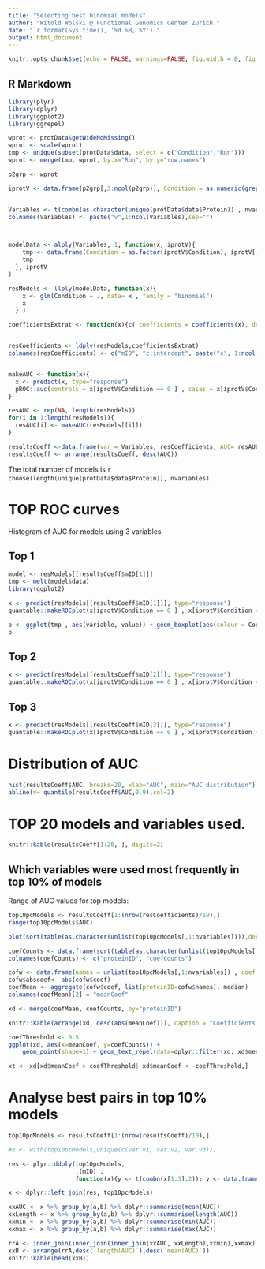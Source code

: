```yaml
---
title: "Selecting best binomial models"
author: "Witold Wolski @ Functional Genomics Center Zurich."
date: "`r format(Sys.time(), '%d %B, %Y')`"
output: html_document
---
```


```r
knitr::opts_chunk$set(echo = FALSE, warnings=FALSE, fig.width = 8, fig.height = 8, message = FALSE)
```

## R Markdown


```r
library(plyr)
library(dplyr)
library(ggplot2)
library(ggrepel)

wprot <- protData$getWideNoMissing()
wprot <- scale(wprot)
tmp <- unique(subset(protData$data, select = c("Condition","Run")))
wprot <- merge(tmp, wprot, by.x="Run", by.y="row.names")

p2grp <- wprot

iprotV <- data.frame(p2grp[,3:ncol(p2grp)], Condition = as.numeric(grepl( Condition2Compare, p2grp$Condition)))


Variables <- t(combn(as.character(unique(protData$data$Protein)) , nvariables , FUN = NULL, simplify = TRUE ))
colnames(Variables) <- paste("v",1:ncol(Variables),sep="")



modelData <- alply(Variables, 1, function(x, iprotV){
    tmp <- data.frame(Condition = as.factor(iprotV$Condition), iprotV[,x])
    tmp
  }, iprotV
)

resModels <- llply(modelData, function(x){
    x <- glm(Condition ~ ., data= x , family = "binomial")
    x
  } )

coefficientsExtrat <- function(x){c( coefficients = coefficients(x), deviance = deviance(x) )}


resCoefficients <- ldply(resModels,coefficientsExtrat)
colnames(resCoefficients) <- c("mID", "c.intercept", paste("c", 1:ncol(Variables), sep=""), "deviance")


makeAUC <- function(x){
  x <- predict(x, type="response")
  pROC::auc(controls = x[iprotV$Condition == 0 ] , cases = x[iprotV$Condition == 1])
}

resAUC <- rep(NA, length(resModels))
for(i in 1:length(resModels)){
  resAUC[i] <- makeAUC(resModels[[i]])
}

resultsCoeff <-data.frame(var = Variables, resCoefficients, AUC= resAUC )
resultsCoeff <- arrange(resultsCoeff, desc(AUC))

```

The total number of models is `r choose(length(unique(protData$data$Protein)), nvariables)`.

# TOP ROC curves

Histogram of AUC for models using 3 variables.


## Top 1

```r

model <- resModels[[resultsCoeff$mID[1]]]
tmp <- melt(model$data)
library(ggplot2)

x <- predict(resModels[[resultsCoeff$mID[1]]], type="response")
quantable::makeROCplot(x[iprotV$Condition == 0 ] , x[iprotV$Condition == 1])

```

```r
p <- ggplot(tmp , aes(variable, value)) + geom_boxplot(aes(colour = Condition)) + geom_jitter(width = 0.2,aes(colour = Condition))
p
```


## Top 2

```r

x <- predict(resModels[[resultsCoeff$mID[2]]], type="response")
quantable::makeROCplot(x[iprotV$Condition == 0 ] , x[iprotV$Condition == 1])

```

## Top 3


```r
x <- predict(resModels[[resultsCoeff$mID[3]]], type="response")
quantable::makeROCplot(x[iprotV$Condition == 0 ] , x[iprotV$Condition == 1])

```

# Distribution of AUC

```r
hist(resultsCoeff$AUC, breaks=20, xlab="AUC", main="AUC distribution")
abline(v= quantile(resultsCoeff$AUC,0.9),col=2)

```

# TOP 20 models and variables used.


```r
knitr::kable(resultsCoeff[1:20, ], digits=2)

```

## Which variables were used most frequently in top 10% of models

Range of AUC values for top models:

```r
top10pcModels <- resultsCoeff[1:(nrow(resCoefficients)/10),]
range(top10pcModels$AUC)
```

```r
plot(sort(table(as.character(unlist(top10pcModels[,1:nvariables]))),decreasing = T)[1:25],las=2,ylab="# of models")

coefCounts <- data.frame(sort(table(as.character(unlist(top10pcModels[,1:nvariables]))),decreasing = T))
colnames(coefCounts) <- c("proteinID", "coefCounts")

cofw <- data.frame(names = unlist(top10pcModels[,1:nvariables]) , coef = unlist(top10pcModels[,(nvariables+3):(nvariables+2+nvariables)]))
cofw$abscoef<- abs(cofw$coef)
coefMean <- aggregate(cofw$coef, list(proteinID=cofw$names), median)
colnames(coefMean)[2] = "meanCoef"

xd <- merge(coefMean, coefCounts, by="proteinID")
```

```r
knitr::kable(arrange(xd, desc(abs(meanCoef))), caption = "Coefficients sorted by absolute size in top 10% of models.")
```



```r
coefThreshold <- 0.5
ggplot(xd, aes(x=meanCoef, y=coefCounts)) +
    geom_point(shape=1) + geom_text_repel(data=dplyr::filter(xd, xd$meanCoef > coefThreshold | xd$meanCoef  < -coefThreshold ), aes(label=proteinID))

xt <- xd[xd$meanCoef > coefThreshold| xd$meanCoef < -coefThreshold,]

```


# Analyse best pairs in top 10% models

```r
top10pcModels <- resultsCoeff[1:(nrow(resultsCoeff)/10),]

#x <- with(top10pcModels,unique(c(var.v1, var.v2, var.v3)))

res <- plyr::ddply(top10pcModels,
                   .(mID) ,
                   function(x){y <- t(combn(x[1:3],2)); y <- data.frame(a = unlist(y[,1]), b=unlist(y[,2]));y } )

x <- dplyr::left_join(res, top10pcModels)
```


```r
xxAUC <- x %>% group_by(a,b) %>% dplyr::summarise(mean(AUC))
xxLength <- x %>% group_by(a,b) %>% dplyr::summarise(length(AUC))
xxmin <- x %>% group_by(a,b) %>% dplyr::summarise(min(AUC))
xxmax <- x %>% group_by(a,b) %>% dplyr::summarise(max(AUC))

rrA <- inner_join(inner_join(inner_join(xxAUC, xxLength),xxmin),xxmax)
xxB <- arrange(rrA,desc(`length(AUC)`),desc(`mean(AUC)`))
knitr::kable(head(xxB))


```





